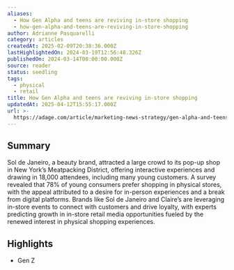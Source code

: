 ```yaml
---
aliases:
  - How Gen Alpha and teens are reviving in-store shopping
  - how-gen-alpha-and-teens-are-reviving-in-store-shopping
author: Adrianne Pasquarelli
category: articles
createdAt: 2025-02-09T20:38:36.000Z
lastHighlightedOn: 2024-03-19T12:56:48.326Z
publishedOn: 2024-03-14T00:00:00.000Z
source: reader
status: seedling
tags:
  - physical
  - retail
title: How Gen Alpha and teens are reviving in-store shopping
updatedAt: 2025-04-12T15:55:17.000Z
url: >-
  https://adage.com/article/marketing-news-strategy/gen-alpha-and-teens-are-reviving-store-shopping/2546146
---
```

## Summary

Sol de Janeiro, a beauty brand, attracted a large crowd to its pop-up shop in New York’s Meatpacking District, offering interactive experiences and drawing in 18,000 attendees, including many young customers. A survey revealed that 78% of young consumers prefer shopping in physical stores, with the appeal attributed to a desire for in-person experiences and a break from digital platforms. Brands like Sol de Janeiro and Claire’s are leveraging in-store events to connect with customers and drive loyalty, with experts predicting growth in in-store retail media opportunities fueled by the renewed interest in physical shopping experiences.

## Highlights

- Gen Z
